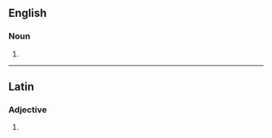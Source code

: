 {{also|hepáticas}}
==English==

===Noun===
{{head|en|noun form}}

# {{plural of|en|hepatica}}

----

==Latin==

===Adjective===
{{la-adj-form|hēpaticās}}

# {{inflection of|la|hēpaticus||acc|f|p}}